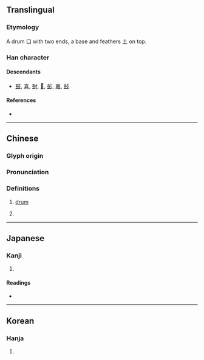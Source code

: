 {{character info/new}}
==Translingual==

===Etymology===
A drum 口 with two ends, a base and feathers 土 on top.

===Han character===
{{Han char|rn=33|rad=士|as=06|sn=9|four=40108|canj=GRT|ids=⿱十豆}}

====Descendants====
* [[鼓]], [[喜]], [[尌]], [[𧒕]], [[彭]], [[嘉]], [[鼔]]

====References====
* {{Han ref|kx=0243.050|dkj=05649|dj=0483.110|hdz=10439.060|uh=58F4|ud=22772|bh=CE5F|bd=52831}}

----

==Chinese==
{{zh-forms}}

===Glyph origin===
{{Han etym}}

===Pronunciation===
{{zh-pron
|m=zhù
|c=syu6
|mc=y
|oc=y
|ma=
|cat=n,pn
}}

===Definitions===
{{zh-hanzi}}

# {{lb|zh|archaic}} [[drum]]
# {{surname|lang=zh}}

----

==Japanese==

===Kanji===
{{ja-kanji|grade=|rs=士06}}

# {{defn|lang=ja|sort=士06}}

====Readings====
* {{ja-readings|on=[[ちゅう]] (chū), [[しゅ]] (shu)|kun=[[たてる]] (tateru)}}

----

==Korean==

===Hanja===
{{ko-hanja|hangeul=주|eumhun=|rv=ju|mr=chu|y=cwu}}

# {{defn|lang=ko|sort=士06}}